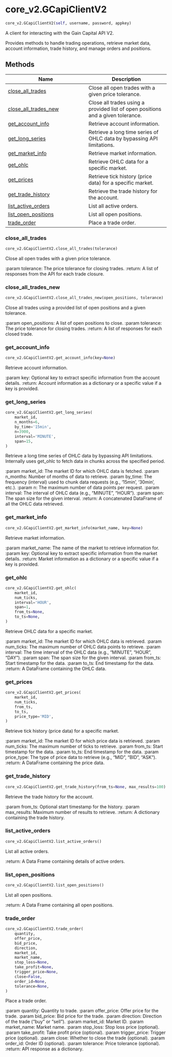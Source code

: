 # core_v2.GCapiClientV2 { #pygcapi.core_v2.GCapiClientV2 }

```python
core_v2.GCapiClientV2(self, username, password, appkey)
```

A client for interacting with the Gain Capital API V2.

Provides methods to handle trading operations, retrieve market data, account information,
trade history, and manage orders and positions.

## Methods

| Name | Description |
| --- | --- |
| [close_all_trades](#pygcapi.core_v2.GCapiClientV2.close_all_trades) | Close all open trades with a given price tolerance. |
| [close_all_trades_new](#pygcapi.core_v2.GCapiClientV2.close_all_trades_new) | Close all trades using a provided list of open positions and a given tolerance. |
| [get_account_info](#pygcapi.core_v2.GCapiClientV2.get_account_info) | Retrieve account information. |
| [get_long_series](#pygcapi.core_v2.GCapiClientV2.get_long_series) | Retrieve a long time series of OHLC data by bypassing API limitations. |
| [get_market_info](#pygcapi.core_v2.GCapiClientV2.get_market_info) | Retrieve market information. |
| [get_ohlc](#pygcapi.core_v2.GCapiClientV2.get_ohlc) | Retrieve OHLC data for a specific market. |
| [get_prices](#pygcapi.core_v2.GCapiClientV2.get_prices) | Retrieve tick history (price data) for a specific market. |
| [get_trade_history](#pygcapi.core_v2.GCapiClientV2.get_trade_history) | Retrieve the trade history for the account. |
| [list_active_orders](#pygcapi.core_v2.GCapiClientV2.list_active_orders) | List all active orders. |
| [list_open_positions](#pygcapi.core_v2.GCapiClientV2.list_open_positions) | List all open positions. |
| [trade_order](#pygcapi.core_v2.GCapiClientV2.trade_order) | Place a trade order. |

### close_all_trades { #pygcapi.core_v2.GCapiClientV2.close_all_trades }

```python
core_v2.GCapiClientV2.close_all_trades(tolerance)
```

Close all open trades with a given price tolerance.

:param tolerance: The price tolerance for closing trades.
:return: A list of responses from the API for each trade closure.

### close_all_trades_new { #pygcapi.core_v2.GCapiClientV2.close_all_trades_new }

```python
core_v2.GCapiClientV2.close_all_trades_new(open_positions, tolerance)
```

Close all trades using a provided list of open positions and a given tolerance.

:param open_positions: A list of open positions to close.
:param tolerance: The price tolerance for closing trades.
:return: A list of responses for each closed trade.

### get_account_info { #pygcapi.core_v2.GCapiClientV2.get_account_info }

```python
core_v2.GCapiClientV2.get_account_info(key=None)
```

Retrieve account information.

:param key: Optional key to extract specific information from the account details.
:return: Account information as a dictionary or a specific value if a key is provided.

### get_long_series { #pygcapi.core_v2.GCapiClientV2.get_long_series }

```python
core_v2.GCapiClientV2.get_long_series(
    market_id,
    n_months=6,
    by_time='15min',
    n=3900,
    interval='MINUTE',
    span=15,
)
```

Retrieve a long time series of OHLC data by bypassing API limitations.
Internally uses get_ohlc to fetch data in chunks across the specified period.

:param market_id: The market ID for which OHLC data is fetched.
:param n_months: Number of months of data to retrieve.
:param by_time: The frequency (interval) used to chunk data requests (e.g., '15min', '30min', etc.).
:param n: The maximum number of data points per request.
:param interval: The interval of OHLC data (e.g., "MINUTE", "HOUR").
:param span: The span size for the given interval.
:return: A concatenated DataFrame of all the OHLC data retrieved.

### get_market_info { #pygcapi.core_v2.GCapiClientV2.get_market_info }

```python
core_v2.GCapiClientV2.get_market_info(market_name, key=None)
```

Retrieve market information.

:param market_name: The name of the market to retrieve information for.
:param key: Optional key to extract specific information from the market details.
:return: Market information as a dictionary or a specific value if a key is provided.

### get_ohlc { #pygcapi.core_v2.GCapiClientV2.get_ohlc }

```python
core_v2.GCapiClientV2.get_ohlc(
    market_id,
    num_ticks,
    interval='HOUR',
    span=1,
    from_ts=None,
    to_ts=None,
)
```

Retrieve OHLC data for a specific market.

:param market_id: The market ID for which OHLC data is retrieved.
:param num_ticks: The maximum number of OHLC data points to retrieve.
:param interval: The time interval of the OHLC data (e.g., "MINUTE", "HOUR", "DAY").
:param span: The span size for the given interval.
:param from_ts: Start timestamp for the data.
:param to_ts: End timestamp for the data.
:return: A DataFrame containing the OHLC data.

### get_prices { #pygcapi.core_v2.GCapiClientV2.get_prices }

```python
core_v2.GCapiClientV2.get_prices(
    market_id,
    num_ticks,
    from_ts,
    to_ts,
    price_type='MID',
)
```

Retrieve tick history (price data) for a specific market.

:param market_id: The market ID for which price data is retrieved.
:param num_ticks: The maximum number of ticks to retrieve.
:param from_ts: Start timestamp for the data.
:param to_ts: End timestamp for the data.
:param price_type: The type of price data to retrieve (e.g., "MID", "BID", "ASK").
:return: A DataFrame containing the price data.

### get_trade_history { #pygcapi.core_v2.GCapiClientV2.get_trade_history }

```python
core_v2.GCapiClientV2.get_trade_history(from_ts=None, max_results=100)
```

Retrieve the trade history for the account.

:param from_ts: Optional start timestamp for the history.
:param max_results: Maximum number of results to retrieve.
:return: A dictionary containing the trade history.

### list_active_orders { #pygcapi.core_v2.GCapiClientV2.list_active_orders }

```python
core_v2.GCapiClientV2.list_active_orders()
```

List all active orders.

:return: A Data Frame containing details of active orders.

### list_open_positions { #pygcapi.core_v2.GCapiClientV2.list_open_positions }

```python
core_v2.GCapiClientV2.list_open_positions()
```

List all open positions.

:return: A Data Frame containing all open positions.

### trade_order { #pygcapi.core_v2.GCapiClientV2.trade_order }

```python
core_v2.GCapiClientV2.trade_order(
    quantity,
    offer_price,
    bid_price,
    direction,
    market_id,
    market_name,
    stop_loss=None,
    take_profit=None,
    trigger_price=None,
    close=False,
    order_id=None,
    tolerance=None,
)
```

Place a trade order.

:param quantity: Quantity to trade.
:param offer_price: Offer price for the trade.
:param bid_price: Bid price for the trade.
:param direction: Direction of the trade ("buy" or "sell").
:param market_id: Market ID.
:param market_name: Market name.
:param stop_loss: Stop loss price (optional).
:param take_profit: Take profit price (optional).
:param trigger_price: Trigger price (optional).
:param close: Whether to close the trade (optional).
:param order_id: Order ID (optional).
:param tolerance: Price tolerance (optional).
:return: API response as a dictionary.